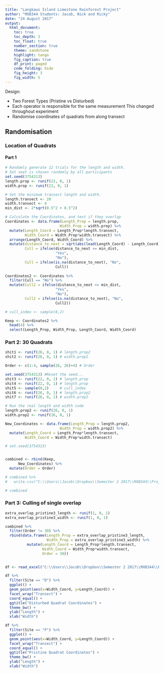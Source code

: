 ---
title: "Langkawi Island Limestone Rainforest Project"
author: "MXB344 Students: Jacob, Nick and Ricky"
date: "24 August 2017"
output: 
  html_document:
    toc: true
    toc_depth: 3
    toc_float: true
    number_section: true
    theme: sandstone
    highlight: tango
    fig_caption: true
    df_print: paged
    code_folding: hide
    fig_height: 3
    fig_width: 5
---


Design:

  * Two Forest Types (Pristine vs Disturbed)
  * Each operator is responsible for the same measurement
    This changed throughout experiment
  * Randomise coordinates of quadrats from along transect
    
## Randomisation
### Location of Quadrats
#### Part 1
```{r}
# Randomly generate 12 trials for the length and width.
# Set seet is chosen randomly by all participants
set.seed(3754313)
length.prop <- runif(22, 0, 1)
width.prop <- runif(22, 0, 1)

# Set the minimum transect length and width.
length.transect <- 20
width.transect <- 4
min_dist <- 2*sqrt(0.5^2 + 0.5^2)

# Calculate the Coordinates, and test if they overlap
Coordinates <- data.frame(Length_Prop = length.prop,
                         Width_Prop = width.prop) %>%
  mutate(Length_Coord = Length_Prop*length.transect,
         Width_Coord = Width_Prop*width.transect) %>%
  arrange(Length_Coord, Width_Coord) %>%
  mutate(distance_to_next = sqrt(abs(lead(Length_Coord) - Length_Coord) + abs(lead(Width_Coord) - Width_Coord)),
         Cull = ifelse(distance_to_next <= min_dist,
                       "Yes",
                       "No"),
         Cull = ifelse(is.na(distance_to_next), "No",
                       Cull))
  
Coordinates2 <- Coordinates %>%
  filter(Cull == "No") %>%
  mutate(Cull2 = ifelse(distance_to_next <= min_dist,
                       "Yes",
                       "No"),
         Cull2 = ifelse(is.na(distance_to_next), "No",
                       Cull2))

# cull_index <- sample(8,2)

Keep <- Coordinates2 %>% 
  head(4) %>%
  select(Length_Prop, Width_Prop, Length_Coord, Width_Coord)
```

### Part 2: 30 Quadrats
```{r}
shit1 <- runif(26, 0, 1) # length.prop2 
shit2 <- runif(26, 0, 1) # width.prop2

Order <- c(1:4, sample(26, 26)+4) # Order

set.seed(3754313) #Reset the seed...
shit3 <- runif(22, 0, 1) # length.prop
shit4 <- runif(22, 0, 1) # length.prop
shit5 <- sample(8,2)     # cull_index
shit6 <- runif(26, 0, 1) # length.prop2 
shit7 <- runif(26, 0, 1) # width.prop2

# Run the real length and width code
length.prop2 <- runif(26, 0, 1)
width.prop2 <- runif(26, 0, 1)

New_Coordinates <- data.frame(Length_Prop = length.prop2,
                         Width_Prop = width.prop2) %>%
  mutate(Length_Coord = Length_Prop*length.transect,
         Width_Coord = Width_Prop*width.transect) 

# set.seed(3754313)


combined <- rbind(Keep,
      New_Coordinates) %>%
  mutate(Order = Order) 

# combined %>%
#   write.csv("C:\\Users\\Jacob\\Dropbox\\Semester 2 2017\\MXB344\\Project\\Quadrat_Positions2.csv")

# combined
```

### Part 3: Culling of single overlap
```{r}
extra_overlap_pristine3_length <- runif(1, 0, 1)
extra_overlap_pristine3_width <- runif(1, 0, 1)

combined %>%
  filter(Order != 30) %>%
  rbind(data.frame(Length_Prop = extra_overlap_pristine3_length,
                   Width_Prop = extra_overlap_pristine3_width) %>%
          mutate(Length_Coord = Length_Prop*length.transect,
                 Width_Coord = Width_Prop*width.transect,
                 Order = 30))
  

```

```{r}
df <- read_excel("C:\\Users\\Jacob\\Dropbox\\Semester 2 2017\\MXB344\\Project\\Quadrat_Positions_Original.xlsx")

df %>%
  filter(Site == "D") %>%
  ggplot() +
  geom_point(aes(x=Width_Coord, y=Length_Coord)) +
  facet_wrap("Transect") +
  coord_equal() +
  ggtitle("Disturbed Quadrat Coordinates") +
  theme_bw() +
  ylab("Length") +
  xlab("Width")

df %>%
  filter(Site == "P") %>%
  ggplot() +
  geom_point(aes(x=Width_Coord, y=Length_Coord)) +
  facet_wrap("Transect") +
  coord_equal() +
  ggtitle("Pristine Quadrat Coordinates") +
  theme_bw() +
  ylab("Length") +
  xlab("Width")

```

















